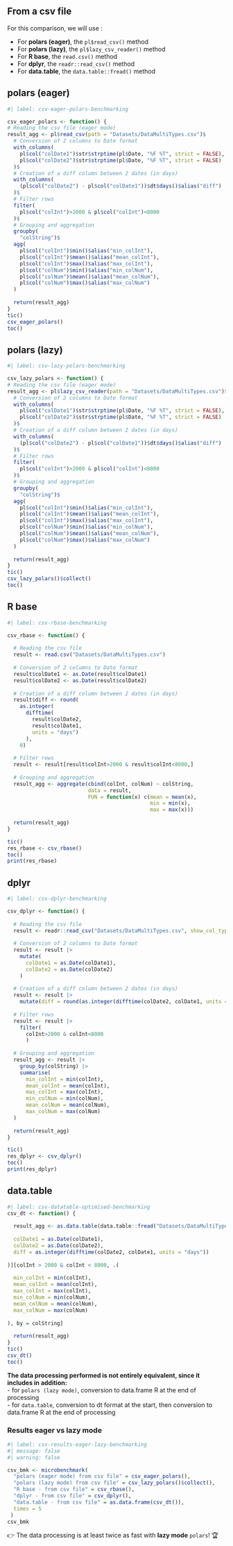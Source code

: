 ## From a csv file

For this comparison, we will use :

- For **polars (eager)**, the `pl$read_csv()` method
- For **polars (lazy)**, the `pl$lazy_csv_reader()` method
- For **R base**, the `read.csv()` method
- For **dplyr**, the `readr::read_csv()` method
- For **data.table**, the `data.table::fread()` method


::: {.panel-tabset}

## polars (eager)

```r
#| label: csv-eager-polars-benchmarking

csv_eager_polars <- function() {
# Reading the csv file (eager mode)
result_agg <- pl$read_csv(path = "Datasets/DataMultiTypes.csv")$
  # Conversion of 2 columns to Date format
  with_columns(
    pl$col("colDate1")$str$strptime(pl$Date, "%F %T", strict = FALSE),
    pl$col("colDate2")$str$strptime(pl$Date, "%F %T", strict = FALSE)
  )$
  # Creation of a diff column between 2 dates (in days)
  with_columns(
    (pl$col("colDate2") - pl$col("colDate1"))$dt$days()$alias("diff")
  )$
  # Filter rows
  filter(
    pl$col("colInt")>2000 & pl$col("colInt")<8000
  )$
  # Grouping and aggregation
  groupby(
    "colString")$
  agg(
    pl$col("colInt")$min()$alias("min_colInt"),
    pl$col("colInt")$mean()$alias("mean_colInt"),
    pl$col("colInt")$max()$alias("max_colInt"),
    pl$col("colNum")$min()$alias("min_colNum"),
    pl$col("colNum")$mean()$alias("mean_colNum"),
    pl$col("colNum")$max()$alias("max_colNum")
  )
  
  return(result_agg)
}
tic()
csv_eager_polars()
toc()
```

## polars (lazy)

```r
#| label: csv-lazy-polars-benchmarking

csv_lazy_polars <- function() {
# Reading the csv file (eager mode)
result_agg <- pl$lazy_csv_reader(path = "Datasets/DataMultiTypes.csv")$
  # Conversion of 2 columns to Date format
  with_columns(
    pl$col("colDate1")$str$strptime(pl$Date, "%F %T", strict = FALSE),
    pl$col("colDate2")$str$strptime(pl$Date, "%F %T", strict = FALSE)
  )$
  # Creation of a diff column between 2 dates (in days)
  with_columns(
    (pl$col("colDate2") - pl$col("colDate1"))$dt$days()$alias("diff")
  )$
  # Filter rows
  filter(
    pl$col("colInt")>2000 & pl$col("colInt")<8000
  )$
  # Grouping and aggregation
  groupby(
    "colString")$
  agg(
    pl$col("colInt")$min()$alias("min_colInt"),
    pl$col("colInt")$mean()$alias("mean_colInt"),
    pl$col("colInt")$max()$alias("max_colInt"),
    pl$col("colNum")$min()$alias("min_colNum"),
    pl$col("colNum")$mean()$alias("mean_colNum"),
    pl$col("colNum")$max()$alias("max_colNum")
  )
  
  return(result_agg)
}
tic()
csv_lazy_polars()$collect()
toc()
```

## R base

```r
#| label: csv-rbase-benchmarking

csv_rbase <- function() {
  
  # Reading the csv file
  result <- read.csv("Datasets/DataMultiTypes.csv")
  
  # Conversion of 2 columns to Date format
  result$colDate1 <- as.Date(result$colDate1)
  result$colDate2 <- as.Date(result$colDate2)
  
  # Creation of a diff column between 2 dates (in days)
  result$diff <- round(
    as.integer(
      difftime(
        result$colDate2,
        result$colDate1,
        units = "days")
      ),
    0)
  
  # Filter rows
  result <- result[result$colInt>2000 & result$colInt<8000,]
  
  # Grouping and aggregation
  result_agg <- aggregate(cbind(colInt, colNum) ~ colString, 
                          data = result, 
                          FUN = function(x) c(mean = mean(x), 
                                              min = min(x), 
                                              max = max(x)))
  
  return(result_agg)
}

tic()
res_rbase <- csv_rbase()
toc()
print(res_rbase)
```

## dplyr

```r
#| label: csv-dplyr-benchmarking

csv_dplyr <- function() {
  
  # Reading the csv file
  result <- readr::read_csv("Datasets/DataMultiTypes.csv", show_col_types = FALSE)
  
  # Conversion of 2 columns to Date format
  result <- result |>
    mutate(
      colDate1 = as.Date(colDate1),
      colDate2 = as.Date(colDate2)
    )
  
  # Creation of a diff column between 2 dates (in days)
  result <- result |> 
    mutate(diff = round(as.integer(difftime(colDate2, colDate1, units = "days")),0))
  
  # Filter rows
  result <- result |>
    filter(
      colInt>2000 & colInt<8000
      )
  
  # Grouping and aggregation
  result_agg <- result |>
    group_by(colString) |> 
    summarise(
      min_colInt = min(colInt),
      mean_colInt = mean(colInt),
      mas_colInt = max(colInt),
      min_colNum = min(colNum),
      mean_colNum = mean(colNum),
      max_colNum = max(colNum)
  )
  
  return(result_agg)
}

tic()
res_dplyr <- csv_dplyr()
toc()
print(res_dplyr)
```

## data.table

```r
#| label: csv-datatable-optimised-benchmarking
csv_dt <- function() {
  
  result_agg <- as.data.table(data.table::fread("Datasets/DataMultiTypes.csv"))[, `:=`(
    
  colDate1 = as.Date(colDate1),
  colDate2 = as.Date(colDate2),
  diff = as.integer(difftime(colDate2, colDate1, units = "days"))
  
)][colInt > 2000 & colInt < 8000, .(
  
  min_colInt = min(colInt),
  mean_colInt = mean(colInt),
  max_colInt = max(colInt),
  min_colNum = min(colNum),
  mean_colNum = mean(colNum),
  max_colNum = max(colNum)
  
), by = colString]
  
  return(result_agg)
}
tic()
csv_dt()
toc()
```
:::

::: {.callout-note}
**The data processing performed is not entirely equivalent, since it includes in addition:**  
- for `polars (lazy mode)`, conversion to data.frame R at the end of processing  
- for `data.table`, conversion to dt format at the start, then conversion to data.frame R at the end of processing  
:::

### Results eager vs lazy mode

```r
#| label: csv-results-eager-lazy-benchmarking
#| message: false
#| warning: false

csv_bmk <- microbenchmark(
  "polars (eager mode) from csv file" = csv_eager_polars(),
  "polars (lazy mode) from csv file" = csv_lazy_polars()$collect(),
  "R base - from csv file" = csv_rbase(),
  "dplyr - from csv file" = csv_dplyr(),
  "data.table - from csv file" = as.data.frame(csv_dt()),
  times = 5
 )
csv_bmk
```

👉 The data processing is at least twice as fast with **lazy mode** `polars`! 🏆
